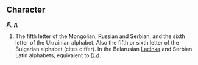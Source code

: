 == Character ==
'''Д, д'''

# The fifth letter of the Mongolian, Russian and Serbian, and the sixth letter of the Ukrainian alphabet. Also the fifth or sixth letter of the Bulgarian alphabet (cites differ). In the Belarusian [[Lacinka]] and Serbian Latin alphabets, equivalent to [[D|D d]].